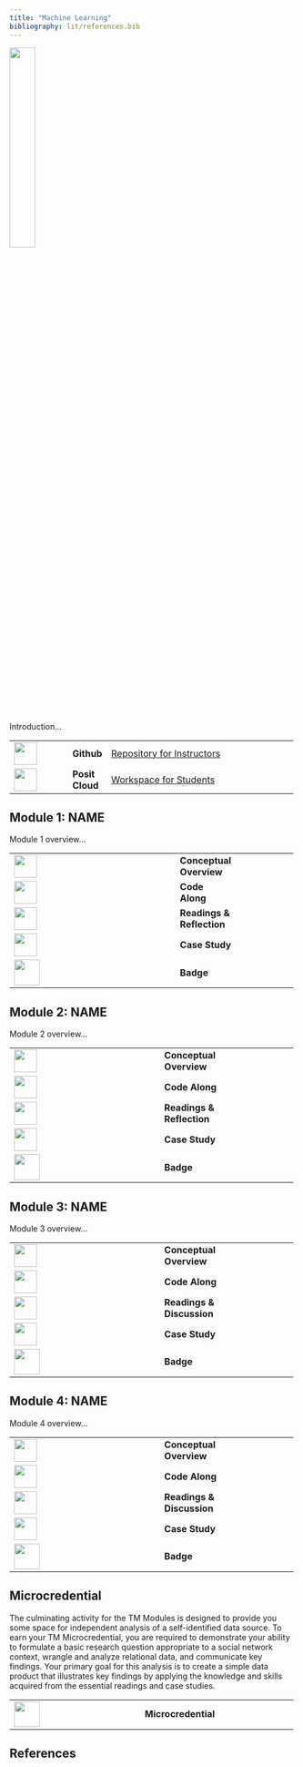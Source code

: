 ```yaml
---
title: "Machine Learning"
bibliography: lit/references.bib
---
```


![](images/ml-micro.png){width="30%"}

Introduction...

+------------------------------------+-----------------+-----------------------------------------------------------------------------------------------------------------------+
| ![](images/github.png){width="40"} | **Github\       | [Repository for Instructors](https://github.com/laser-institute/text-mining)                                          |
|                                    | **              |                                                                                                                       |
+------------------------------------+-----------------+-----------------------------------------------------------------------------------------------------------------------+
| ![](images/posit.png){width="40"}  | **Posit Cloud** | [Workspace for Students](https://posit.cloud/spaces/493094/join?access_code=qjsumVzA0HZYgrxOSizVbVPmDs7iHYS32yUQaqDe) |
+------------------------------------+-----------------+-----------------------------------------------------------------------------------------------------------------------+

## Module 1: NAME

Module 1 overview...

+-------------------------------------------------+----------------+----------------+
| ![](images/conceptual-overview.png){width="40"} | **Conceptual\  |                |
|                                                 | Overview**     |                |
+-------------------------------------------------+----------------+----------------+
| ![](images/code-along.png){width="40"}          | **Code Along** |                |
+-------------------------------------------------+----------------+----------------+
| ![](images/reading.png){width="40"}             | **Readings &\  |                |
|                                                 | Reflection**   |                |
+-------------------------------------------------+----------------+----------------+
| ![](images/case-study.png){width="40"}          | **Case Study** |                |
+-------------------------------------------------+----------------+----------------+
| ![](images/ml-badge-1.png){width="45"}          | **Badge**      |                |
+-------------------------------------------------+----------------+----------------+

## Module 2: NAME

Module 2 overview...

+------------------------------------------+----------------+--------------------+
| ![](images/presentation.png){width="40"} | **Conceptual\  |                    |
|                                          | Overview**     |                    |
+------------------------------------------+----------------+--------------------+
| ![](images/code-along.png){width="40"}   | **Code Along** |                    |
+------------------------------------------+----------------+--------------------+
| ![](images/reading.png){width="40"}      | **Readings &\  |                    |
|                                          | Reflection**   |                    |
+------------------------------------------+----------------+--------------------+
| ![](images/case-study.png){width="40"}   | **Case Study** |                    |
+------------------------------------------+----------------+--------------------+
| ![](images/ml-badge-2.png){width="45"}   | **Badge**      |                    |
+------------------------------------------+----------------+--------------------+

## Module 3: NAME

Module 3 overview...

+------------------------------------------+----------------+--------------------+
| ![](images/presentation.png){width="40"} | **Conceptual\  |                    |
|                                          | Overview**     |                    |
+------------------------------------------+----------------+--------------------+
| ![](images/code-along.png){width="40"}   | **Code Along** |                    |
+------------------------------------------+----------------+--------------------+
| ![](images/reading.png){width="40"}      | **Readings &\  |                    |
|                                          | Discussion**   |                    |
+------------------------------------------+----------------+--------------------+
| ![](images/case-study.png){width="40"}   | **Case Study** |                    |
+------------------------------------------+----------------+--------------------+
| ![](images/ml-badge-3.png){width="45"}   | **Badge**      |                    |
+------------------------------------------+----------------+--------------------+

## Module 4: NAME

Module 4 overview...

+------------------------------------------+----------------+--------------------+
| ![](images/presentation.png){width="40"} | **Conceptual\  |                    |
|                                          | Overview**     |                    |
+------------------------------------------+----------------+--------------------+
| ![](images/code-along.png){width="40"}   | **Code Along** |                    |
+------------------------------------------+----------------+--------------------+
| ![](images/reading.png){width="40"}      | **Readings &\  |                    |
|                                          | Discussion**   |                    |
+------------------------------------------+----------------+--------------------+
| ![](images/case-study.png){width="40"}   | **Case Study** |                    |
+------------------------------------------+----------------+--------------------+
| ![](images/ml-badge-4.png){width="45"}   | **Badge**      |                    |
+------------------------------------------+----------------+--------------------+

## Microcredential

The culminating activity for the TM Modules is designed to provide you some space for independent analysis of a self-identified data source. To earn your TM Microcredential, you are required to demonstrate your ability to formulate a basic research question appropriate to a social network context, wrangle and analyze relational data, and communicate key findings. Your primary goal for this analysis is to create a simple data product that illustrates key findings by applying the knowledge and skills acquired from the essential readings and case studies.

+--------------------------------------+---------------------+---------------------+
| ![](images/ml-micro.png){width="45"} | **Microcredential** |                     |
+--------------------------------------+---------------------+---------------------+

## References
